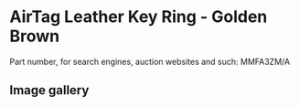 
# AirTag Leather Key Ring - Golden Brown

Part number, for search engines, auction websites and such: MMFA3ZM/A

## Image gallery

<div style={{ width: "768px" }}>
  <GalleryComponent
    images={[
      {
        original: "/everysource/MMFA3.png",
        thumbnail: "/everypreview/MMFA3.png",
      },
      {
        original: "/everysource/MMFA3_AV1.png",
        thumbnail: "/everypreview/MMFA3_AV1.png",
      },
      {
        original: "/everysource/MMFA3_AV2.png",
        thumbnail: "/everypreview/MMFA3_AV2.png",
      }
    ]}
  />
</div>